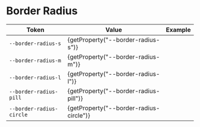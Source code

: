 
<Meta title="Tokens/Border Radius" />

# Border Radius

<table>
  <thead>
    <tr>
      <th>Token</th>
      <th>Value</th>
      <th>Example</th>
    </tr>
  </thead>
  <tbody>
    <tr>
      <td>
        <code>--border-radius-s</code>
      </td>
      <td>{getProperty("--border-radius-s")}</td>
      <td>
        <div
          class="rounded-demo"
          style={{
            backgroundColor: "var(--color-primary)",
            width: "var(--space-xl)",
            height: "var(--space-xl)",
            borderRadius: "var(--border-radius-s)",
          }}
        ></div>
      </td>
    </tr>
    <tr>
      <td>
        <code>--border-radius-m</code>
      </td>
      <td>{getProperty("--border-radius-m")}</td>
      <td>
        <div
          class="rounded-demo"
          style={{
            backgroundColor: "var(--color-primary)",
            width: "var(--space-xl)",
            height: "var(--space-xl)",
            borderRadius: "var(--border-radius-m)",
          }}
        ></div>
      </td>
    </tr>
    <tr>
      <td>
        <code>--border-radius-l</code>
      </td>
      <td>{getProperty("--border-radius-l")}</td>
      <td>
        <div
          class="rounded-demo"
          style={{
            backgroundColor: "var(--color-primary)",
            width: "var(--space-xl)",
            height: "var(--space-xl)",
            borderRadius: "var(--border-radius-l)",
          }}
        ></div>
      </td>
    </tr>
    <tr>
      <td>
        <code>--border-radius-pill</code>
      </td>
      <td>{getProperty("--border-radius-pill")}</td>
      <td>
        <div
          class="rounded-demo"
          style={{
            backgroundColor: "var(--color-primary)",
            width: "var(--space-2xl)",
            height: "var(--space-l)",
            borderRadius: "var(--border-radius-pill)",
          }}
        ></div>
      </td>
    </tr>
    <tr>
      <td>
        <code>--border-radius-circle</code>
      </td>
      <td>{getProperty("--border-radius-circle")}</td>
      <td>
        <div
          class="rounded-demo"
          style={{
            backgroundColor: "var(--color-primary)",
            width: "var(--space-xl)",
            height: "var(--space-xl)",
            borderRadius: "var(--border-radius-circle)",
          }}
        ></div>
      </td>
    </tr>
  </tbody>
</table>
